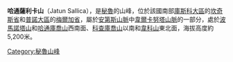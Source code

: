 {{Coord|14|6|36|S|70|48|26|W|display=title}}

'''哈通薩利卡山'''（Jatun Sallica），是[[秘魯|秘魯]]的山峰，位於該國南部[[庫斯科大區|庫斯科大區]]的[[坎奇斯省|坎奇斯省]]和[[普諾大區|普諾大區]]的[[梅爾加省|梅爾加省]]，屬於[[安第斯山脈|安第斯山脈]]中[[韋爾卡努塔山脈|韋爾卡努塔山脈]]的一部分，處於[[波馬諾塔山|波馬諾塔山]]和[[哈通庫喬山|哈通庫喬山]]西南面、[[科查庫喬山|科查庫喬山]]以南和[[韋科山|韋科山]]東北面，海拔高度約5,200米。

{{Peru-geo-stub}}
[[Category:秘魯山峰|Category:秘魯山峰]]